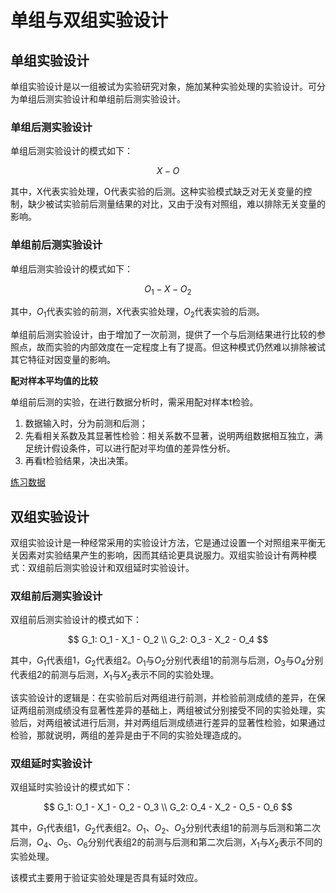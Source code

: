 # 单组与双组实验设计 {#onedouble}

## 单组实验设计

单组实验设计是以一组被试为实验研究对象，施加某种实验处理的实验设计。可分为单组后测实验设计和单组前后测实验设计。

### 单组后测实验设计

单组后测实验设计的模式如下：

$$ X - O $$

其中，X代表实验处理，O代表实验的后测。这种实验模式缺乏对无关变量的控制，缺少被试实验前后测量结果的对比，又由于没有对照组，难以排除无关变量的影响。

### 单组前后测实验设计

单组后测实验设计的模式如下：

$$ O_1 - X -O_2 $$

其中，$O_1$代表实验的前测，X代表实验处理，$O_2$代表实验的后测。

单组前后测实验设计，由于增加了一次前测，提供了一个与后测结果进行比较的参照点，故而实验的内部效度在一定程度上有了提高。但这种模式仍然难以排除被试其它特征对因变量的影响。

**配对样本平均值的比较**

单组前后测的实验，在进行数据分析时，需采用配对样本t检验。

1. 数据输入时，分为前测和后测；
1. 先看相关系数及其显著性检验：相关系数不显著，说明两组数据相互独立，满足统计假设条件，可以进行配对平均值的差异性分析。
1. 再看t检验结果，决出决策。

[练习数据](data/prepost.sav)

## 双组实验设计

双组实验设计是一种经常采用的实验设计方法，它是通过设置一个对照组来平衡无关因素对实验结果产生的影响，因而其结论更具说服力。双组实验设计有两种模式：双组前后测实验设计和双组延时实验设计。

### 双组前后测实验设计

双组前后测实验设计的模式如下：

$$ 
G_1: O_1 - X_1 - O_2 \\
G_2: O_3 - X_2 - O_4 
$$

其中，$G_1$代表组1，$G_2$代表组2。$O_1$与$O_2$分别代表组1的前测与后测，$O_3$与$O_4$分别代表组2的前测与后测，$X_1$与$X_2$表示不同的实验处理。

该实验设计的逻辑是：在实验前后对两组进行前测，并检验前测成绩的差异，在保证两组前测成绩没有显著性差异的基础上，两组被试分别接受不同的实验处理，实验后，对两组被试进行后测，并对两组后测成绩进行差异的显著性检验，如果通过检验，那就说明，两组的差异是由于不同的实验处理造成的。

### 双组延时实验设计

双组延时实验设计的模式如下：

$$ 
G_1: O_1 - X_1 - O_2 - O_3 \\
G_2: O_4 - X_2 - O_5 - O_6 
$$

其中，$G_1$代表组1，$G_2$代表组2。$O_1$、$O_2$、$O_3$分别代表组1的前测与后测和第二次后测，$O_4$、$O_5$、$O_6$分别代表组2的前测与后测和第二次后测，$X_1$与$X_2$表示不同的实验处理。

该模式主要用于验证实验处理是否具有延时效应。
